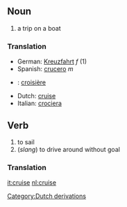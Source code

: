 ==Noun==
# a trip on a boat

===Translation===
*German: [[Kreuzfahrt]] ''f'' (1)
*Spanish: [[crucero]] ''m''
*{{fr}}: [[croisière]]
*Dutch: [[cruise]]
*Italian: [[crociera]]
==Verb==
# to sail
# (<i>slang</i>) to drive around without goal

===Translation===

[[it:cruise]]
[[nl:cruise]]
[[Category:Dutch derivations]]